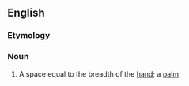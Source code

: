 ==English==

===Etymology===
{{compound|en|hand|breadth}}

===Noun===
{{en-noun}}

# A space equal to the breadth of the [[hand]]; a [[palm]].
#: {{rfquotek|Bible, Exodus 37:12|lang=en}}